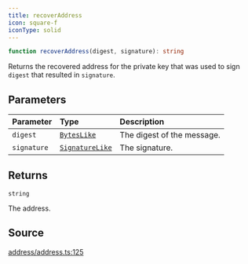 ```yaml
---
title: recoverAddress
icon: square-f
iconType: solid
---
```


```ts
function recoverAddress(digest, signature): string
```

Returns the recovered address for the private key that was used to sign `digest` that resulted in `signature`.

## Parameters

| Parameter | Type | Description |
| :------ | :------ | :------ |
| `digest` | [`BytesLike`](/sdk/content/type-aliases/BytesLike) | The digest of the message. |
| `signature` | [`SignatureLike`](/sdk/content/type-aliases/SignatureLike) | The signature. |

## Returns

`string`

The address.

## Source

[address/address.ts:125](https://github.com/dominant-strategies/quais.js/blob/c1c12d43f9d34c6baad2b0542bd6d0acd6fefcbf/src/address/address.ts#L125)
